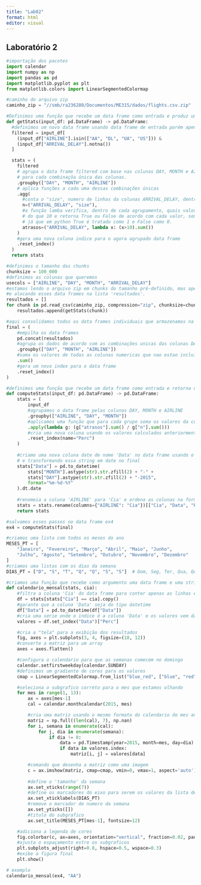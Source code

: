 ---
title: "Lab02"
format: html
editor: visual
---

## Laboratório 2

```{python}
#importação dos pacotes
import calendar
import numpy as np
import pandas as pd
import matplotlib.pyplot as plt
from matplotlib.colors import LinearSegmentedColormap

#caminho do arquivo zip
caminho_zip = "//smb/ra236280/Documentos/ME315/dados/flights.csv.zip"

#Definimos uma função que recebe um data frame como entrada e produz um novo data frame como saída
def getStats(input_df: pd.DataFrame) -> pd.DataFrame:
  #definimos um novo data frame usando data frame de entrada porém apenas com as linhas em que temos AA, DL, UA ou US na coluna AIRLINE e a coluna ARRIVAL_DELAY não tem entrada nula
  filtered = input_df[ 
    (input_df["AIRLINE"].isin(["AA", "DL", "UA", "US"])) &
    (input_df["ARRIVAL_DELAY"].notna())
  ]

  stats = (
    filtered
    # agrupa o data frame filtered com base nas colunas DAY, MONTH e AIRLINE. Assim as operações serão aplicadas
    # para cada combinaçõa única das colunas.
    .groupby(["DAY", "MONTH", "AIRLINE"])
    # aplica funções a cada uma dessas combinações únicas
    .agg(
      #conta o "size", numero de linhas da colunas ARRIVAL_DELAY, dentro de cada combinação única feita pelo groupby
      n=("ARRIVAL_DELAY", "size"),
      #a função lamba verifica, dentro de cada agrupamento, quais valores da coluna ARRIVAL_DELAY tem valores maiores 
      # do que 10 e retorna True ou False de acordo com cada valor, somando a quantidade de valores TRUE ao final,
      # já que em python True é tratado como 1 e False como 0.
      atrasos=("ARRIVAL_DELAY", lambda x: (x>10).sum())
    )
    #gera uma nova coluna indice para o agora agrupado data frame
    .reset_index()
  )
  return stats

#definimos o tamanho das chunks
chunksize = 100_000
#definimos as colunas que queremos
usecols = ["AIRLINE", "DAY", "MONTH", "ARRIVAL_DELAY"]
#estamos lendo o arquivo zip em chunks do tamanho pré-definido, mas apenas as colunas pré-determinadas no passo anterior
#e alocando esses data frames na lista 'resultados'.
resultados = []
for chunk in pd.read_csv(caminho_zip, compression="zip", chunksize=chunksize, usecols=usecols):
    resultados.append(getStats(chunk))

#aqui consolidamos todos os data frames individuais que armazenamos na lista 'resultados' num único data frame 'final'
final = (
    #empilha os data frames
    pd.concat(resultados)
    #agrupa os dados de acordo com as combinações unicas das colunas DAY, MONTH e AIRLINE
    .groupby(["DAY", "MONTH", "AIRLINE"])
    #soma os valores de todas as colunas numericas que nao estao incluisas no groupby
    .sum()
    #gera um novo index para o data frame
    .reset_index()
)

#definimos uma função que recebe um data frame como entrada e retorna um data frame como saída
def computeStats(input_df: pd.DataFrame) -> pd.DataFrame:
    stats = (
        input_df
        #agrupamos o data frame pelas colunas DAY, MONTH e AIRLINE
        .groupby(["AIRLINE", "DAY", "MONTH"])
        #aplicamos uma função que para cada grupo soma os valores da coluna 'atrasos' e divide pela soma da coluna 'n'
        .apply(lambda g: (g["atrasos"].sum() / g["n"].sum()))
        #cria uma nova coluna usando os valores calculados anteriormente com o percentual de atraso
        .reset_index(name="Perc")
    )
    
    #criamo uma nova coluna date de nome 'Data' no data frame usando o valor em string das colunas MONTH e DAY
    # e transformando essa string em date no final
    stats["Data"] = pd.to_datetime(
        stats["MONTH"].astype(str).str.zfill(2) + "-" +
        stats["DAY"].astype(str).str.zfill(2) + "-2015",
        format="%m-%d-%Y"
    ).dt.date
    
    #renomeia a coluna 'AIRLINE' para 'Cia' e ordena as colunas na forma especificada
    stats = stats.rename(columns={"AIRLINE": "Cia"})[["Cia", "Data", "Perc"]]
    return stats

#salvamos esses passos no data frame ex4
ex4 = computeStats(final)

#criamos uma lista com todos os meses do ano
MESES_PT = [
    "Janeiro", "Fevereiro", "Março", "Abril", "Maio", "Junho",
    "Julho", "Agosto", "Setembro", "Outubro", "Novembro", "Dezembro"
]
#criamos uma listas com os dias da semana
DIAS_PT = ["D", "S", "T", "Q", "Q", "S", "S"]  # Dom, Seg, Ter, Qua, Qui, Sex, Sáb

#criamos uma função que recebe como argumento uma data frame e uma string que será o codigo da companhia aérea
def calendario_mensal(stats, cia):
    #filtra a coluna 'Cia' do data frame para conter apenas as linhas em que temos a string selecionada anteriormente
    df = stats[stats["Cia"] == cia].copy()
    #garante que a coluna 'Data' seja do tipo datetime
    df["Data"] = pd.to_datetime(df["Data"])
    #cria uma serie onde o indice é a coluna 'Data' e os valores vem da coluna 'Perc'
    valores = df.set_index("Data")["Perc"]

    #cria a "tela" para a exibição dos resultados
    fig, axes = plt.subplots(3, 4, figsize=(18, 12))
    #converte a matriz para um array
    axes = axes.flatten()

    #configura o calendario para que as semanas comecem no domingo
    calendar.setfirstweekday(calendar.SUNDAY)
    #definimos um gradiente de cores para os valores
    cmap = LinearSegmentedColormap.from_list("blue_red", ["blue", "red"])

    #seleciona o subgrafico correto para o mes que estamos olhando 
    for mes in range(1, 13):
        ax = axes[mes-1]
        cal = calendar.monthcalendar(2015, mes)

        #cria uma matriz usando o mesmo formato do calendario do mes analisado deixando em branco dias que nao fazem parte do mes
        matriz = np.full((len(cal), 7), np.nan)
        for i, semana in enumerate(cal):
            for j, dia in enumerate(semana):
                if dia != 0:
                    data = pd.Timestamp(year=2015, month=mes, day=dia)
                    if data in valores.index:
                        matriz[i, j] = valores[data]

        #comando que desenha a matriz como uma imagem
        c = ax.imshow(matriz, cmap=cmap, vmin=0, vmax=1, aspect='auto')
        
        #define o 'tamanho' da semana
        ax.set_xticks(range(7))
        #define os marcadores do eixo para serem os valores da lista de dias de semana
        ax.set_xticklabels(DIAS_PT)
        #remove o marcador de numero da semana
        ax.set_yticks([])
        #titulo do subgrafico
        ax.set_title(MESES_PT[mes-1], fontsize=12)

    #adiciona a legenda de cores
    fig.colorbar(c, ax=axes, orientation="vertical", fraction=0.02, pad=0.04, label="Percentual de atrasos")
    #ajusta o espaçamento estre os subgraficos
    plt.subplots_adjust(right=0.8, hspace=0.5, wspace=0.3)
    #exibe a figura final
    plt.show()

# exemplo
calendario_mensal(ex4, "AA")
```
